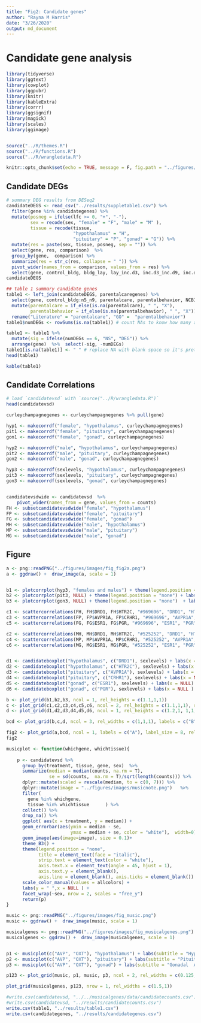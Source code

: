 ```yaml
---
title: "Fig2: Candidate genes"
author: "Rayna M Harris"
date: "3/26/2020"
output: md_document
---
```



# Candidate gene analysis 

```r
library(tidyverse)
library(ggtext)
library(cowplot)
library(ggpubr)
library(knitr)
library(kableExtra)
library(corrr)
library(ggsignif)
library(magick)
library(scales)
library(ggimage)


source("../R/themes.R")
source("../R/functions.R")
source("../R/wrangledata.R")

knitr::opts_chunk$set(echo = TRUE, message = F, fig.path = "../figures/")
```



## Candidate DEGs


```r
# summary DEG results from DESeq2
candidateDEGS <- read_csv("../results/suppletable1.csv") %>%
  filter(gene %in% candidategenes) %>%
  mutate(posneg = ifelse(lfc >= 0, "+", "-"),
         sex = recode(sex, "female" = "F", "male" = "M" ),
         tissue = recode(tissue, 
                         "hypothalamus" = "H",
                         "pituitary" = "P", "gonad" = "G")) %>%
  mutate(res = paste(sex, tissue, posneg, sep = "")) %>%
  select(gene, res, comparison)  %>%
  group_by(gene,  comparison) %>%
  summarize(res = str_c(res, collapse = " ")) %>%
  pivot_wider(names_from = comparison, values_from = res) %>%
  select(gene, control_bldg, bldg_lay, lay_inc.d3, inc.d3_inc.d9, inc.d9_inc.d17, hatch_n5, n5_n9)
candidateDEGS

## table 1 summary candidate genes
table1 <- left_join(candidateDEGS, parentalcaregenes) %>%
  select(gene, control_bldg:n5_n9, parentalcare, parentalbehavior, NCBI) %>%
  mutate(parentalcare = if_else(is.na(parentalcare), " ", "X"),
         parentalbehavior = if_else(is.na(parentalbehavior), " ", "X")) %>%
  rename("Literature" = "parentalcare", "GO" =  "parentalbehavior")
table1$numDEGs <- rowSums(is.na(table1)) # count NAs to know how many are NS

table1 <- table1 %>% 
  mutate(sig = ifelse(numDEGs == 6, "NS", "DEG")) %>% 
  arrange(gene)  %>%  select(-sig, -numDEGs)
table1[is.na(table1)] <- " " # replace NA with blank space so it's pretty
head(table1)

kable(table1)
```

## Candidate Correlations


```r
# load `candidatevsd` with `source("../R/wrangledata.R")`
head(candidatevsd)

curleychampagnegenes <- curleychampagnegenes %>% pull(gene)

hyp1 <- makecorrdf("female", "hypothalamus", curleychampagnegenes)  
pit1 <- makecorrdf("female", "pituitary", curleychampagnegenes)  
gon1 <- makecorrdf("female", "gonad", curleychampagnegenes)  

hyp2 <- makecorrdf("male", "hypothalamus", curleychampagnegenes)  
pit2 <- makecorrdf("male", "pituitary", curleychampagnegenes)  
gon2 <- makecorrdf("male", "gonad", curleychampagnegenes)  

hyp3 <- makecorrdf(sexlevels, "hypothalamus", curleychampagnegenes)  
pit3 <- makecorrdf(sexlevels, "pituitary", curleychampagnegenes)  
gon3 <- makecorrdf(sexlevels, "gonad", curleychampagnegenes)  


candidatevsdwide <- candidatevsd  %>%
    pivot_wider(names_from = gene, values_from = counts) 
FH <- subsetcandidatevsdwide("female", "hypothalamus")
FP <- subsetcandidatevsdwide("female", "pituitary")
FG <- subsetcandidatevsdwide("female", "gonad")
MH <- subsetcandidatevsdwide("male", "hypothalamus")
MP <- subsetcandidatevsdwide("male", "pituitary")
MG <- subsetcandidatevsdwide("male", "gonad") 

```


## Figure

```r

a <- png::readPNG("../figures/images/fig_fig2a.png")
a <- ggdraw() +  draw_image(a, scale = 1)


b1 <- plotcorrplot(hyp3, "females and males") + theme(legend.position = "none")  + labs(y = "Hypothalamus", title = "Candidate gene correlations")
b2 <- plotcorrplot(pit3, NULL) + theme(legend.position = "none") + labs(y = "Pituitary")
b3 <- plotcorrplot(gon3, NULL) + theme(legend.position = "none")  + labs(y = "Gonad")

c1 <- scattercorrelations(FH, FH$DRD1, FH$HTR2C, "#969696", "DRD1", "HTR2C") + labs(subtitle = "female", title =  "Top correlation")  
c3 <- scattercorrelations(FP, FP$AVPR1A, FP$CRHR1, "#969696", "AVPR1A", "CRHR1")  + labs(subtitle = NULL) 
c5 <- scattercorrelations(FG, FG$ESR1, FG$PGR, "#969696", "ESR1", "PGR")   + labs(subtitle = NULL) 

c2 <- scattercorrelations(MH, MH$DRD1, MH$HTR2C, "#525252", "DRD1", "HTR2C")  + labs(subtitle = "male", title = "", y = NULL)  
c4 <- scattercorrelations(MP, MP$AVPR1A, MP$CRHR1, "#525252", "AVPR1A", "CRHR1")  + labs(subtitle = NULL, y = NULL)  
c6 <- scattercorrelations(MG, MG$ESR1, MG$PGR, "#525252", "ESR1", "PGR")  + labs(subtitle = NULL, y = NULL)  


d1 <- candidateboxplot("hypothalamus", c("DRD1"), sexlevels) + labs(x = NULL, title = "Temporal expression pattern" )  
d2 <- candidateboxplot("hypothalamus", c("HTR2C"), sexlevels) + labs(x = NULL ) + theme(strip.text = element_blank())
d3 <- candidateboxplot("pituitary", c("AVPR1A"), sexlevels) + labs(x = NULL )  + theme( strip.text = element_blank())
d4 <- candidateboxplot("pituitary", c("CRHR1"), sexlevels) + labs(x = NULL  )  + theme(strip.text = element_blank())
d5 <- candidateboxplot("gonad", c("ESR1"), sexlevels) + labs(x = NULL) + theme(strip.text = element_blank())
d6 <- candidateboxplot("gonad", c("PGR"), sexlevels) + labs(x = NULL ) + theme(strip.text = element_blank())

b <- plot_grid(b1,b2,b3, ncol = 1, rel_heights = c(1.1,1,1))
c <- plot_grid(c1,c2,c3,c4,c5,c6, ncol = 2, rel_heights = c(1.1,1,1), rel_widths = c(1.1,1))
d <- plot_grid(d1,d2,d3,d4,d5,d6, ncol = 1, rel_heights = c(1.2,1, 1,1, 1,1))

bcd <- plot_grid(b,c,d, ncol = 3, rel_widths = c(1,1,1), labels = c("B", "C", "D"), label_size = 8)

fig2 <- plot_grid(a,bcd, ncol = 1, labels = c("A"), label_size = 8, rel_heights = c(0.1,1))
fig2
```

```r

musicplot <- function(whichgene, whichtissue){
    
    p <- candidatevsd %>%
      group_by(treatment, tissue, gene, sex)  %>% 
      summarize(median = median(counts, na.rm = T), 
                se = sd(counts,  na.rm = T)/sqrt(length(counts))) %>%
      dplyr::mutate(scaled = rescale(median, to = c(0, 7))) %>%
      dplyr::mutate(image = "../figures/images/musicnote.png")   %>%
      filter(
        gene %in% whichgene,
        tissue %in% whichtissue      ) %>% 
      collect() %>%
      drop_na() %>%
      ggplot( aes(x = treatment, y = median)) +
      geom_errorbar(aes(ymin = median - se, 
                        ymax = median + se, color = "white"),  width=0) +
      geom_image(aes(image=image), size = 0.1)+
      theme_B3() +
      theme(legend.position = "none",
            title = element_text(face = "italic"),
            strip.text = element_text(color = "white"),
            axis.text.x = element_text(angle = 45, hjust = 1),
            axis.text.y = element_blank(),
            axis.line = element_blank(), axis.ticks = element_blank()) +
      scale_color_manual(values = allcolors) +
      labs(y = " ",x = NULL ) +
      facet_wrap(~sex, nrow = 2, scales = "free_y")
      return(p)
}

music <- png::readPNG("../figures/images/fig_music.png")
music <- ggdraw() +  draw_image(music, scale = 1)

musicalgenes <- png::readPNG("../figures/images/fig_musicalgenes.png")
musicalgenes <- ggdraw() +  draw_image(musicalgenes, scale = 1)


p1 <- musicplot(c("AVP", "OXT"), "hypothalamus") + labs(subtitle = "Hypothalamic AVP & OXT" ) + theme(axis.text.x = element_blank())
p2 <- musicplot(c("AVP", "OXT"), "pituitary") + labs(subtitle = "Pituitary AVP & OXT " ) + theme(axis.text.x = element_blank())
p3 <- musicplot(c("AVP", "OXT"), "gonad") + labs(subtitle = "Gonadal  AVP & OXT"  )

p123 <- plot_grid(music, p1, music, p3, ncol = 2, rel_widths = c(0.125,1))

plot_grid(musicalgenes, p123, nrow = 1, rel_widths = c(1.5,1))

```






```r
#write.csv(candidatevsd, "../../musicalgenes/data/candidatecounts.csv")
#write.csv(candidatevsd, "../results/candidatecounts.csv")
write.csv(table1, "../results/table1.csv")
write.csv(candidategenes, "../results/candidategenes.csv")
```